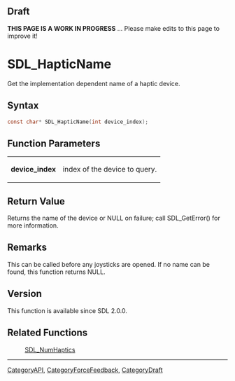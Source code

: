 
== Draft ==


'''THIS PAGE IS A WORK IN PROGRESS''' ... Please make edits to this page to improve it!


= SDL_HapticName =

Get the implementation dependent name of a haptic device.

== Syntax ==

<syntaxhighlight lang='c'>
const char* SDL_HapticName(int device_index);
</syntaxhighlight>

== Function Parameters ==

{|
|'''device_index'''
|index of the device to query.
|}

== Return Value ==

Returns the name of the device or NULL on failure; call SDL_GetError() for
more information.



== Remarks ==

This can be called before any joysticks are opened. If no name can be
found, this function returns NULL.

== Version ==

This function is available since SDL 2.0.0.



== Related Functions ==

:[[SDL_NumHaptics]]

----
[[CategoryAPI]], [[CategoryForceFeedback]], [[CategoryDraft]]


